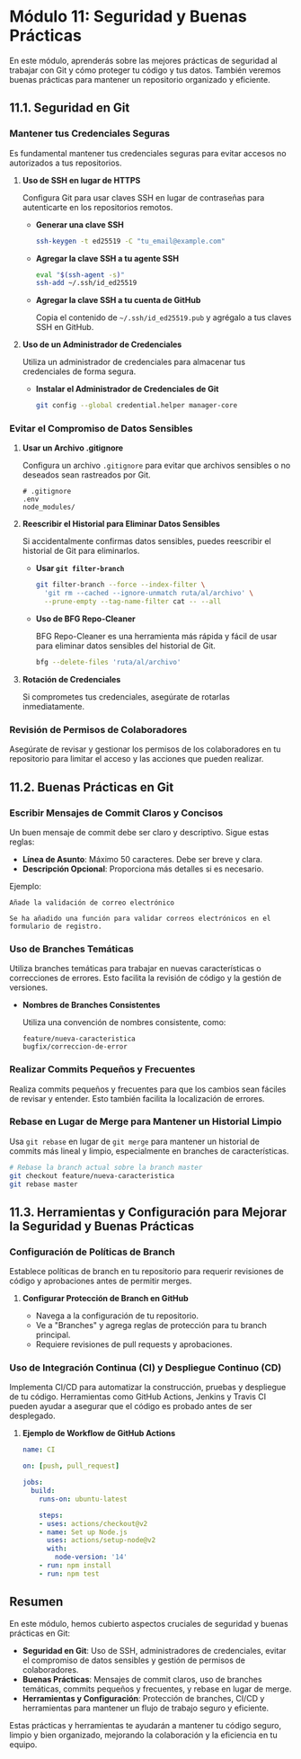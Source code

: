 # Módulo 11: Seguridad y Buenas Prácticas

En este módulo, aprenderás sobre las mejores prácticas de seguridad al trabajar con Git y cómo proteger tu código y tus datos. También veremos buenas prácticas para mantener un repositorio organizado y eficiente.

## 11.1. Seguridad en Git

### Mantener tus Credenciales Seguras

Es fundamental mantener tus credenciales seguras para evitar accesos no autorizados a tus repositorios.

1. **Uso de SSH en lugar de HTTPS**

   Configura Git para usar claves SSH en lugar de contraseñas para autenticarte en los repositorios remotos.

   - **Generar una clave SSH**

     ```bash
     ssh-keygen -t ed25519 -C "tu_email@example.com"
     ```

   - **Agregar la clave SSH a tu agente SSH**

     ```bash
     eval "$(ssh-agent -s)"
     ssh-add ~/.ssh/id_ed25519
     ```

   - **Agregar la clave SSH a tu cuenta de GitHub**

     Copia el contenido de `~/.ssh/id_ed25519.pub` y agrégalo a tus claves SSH en GitHub.

2. **Uso de un Administrador de Credenciales**

   Utiliza un administrador de credenciales para almacenar tus credenciales de forma segura.

   - **Instalar el Administrador de Credenciales de Git**

     ```bash
     git config --global credential.helper manager-core
     ```

### Evitar el Compromiso de Datos Sensibles

1. **Usar un Archivo .gitignore**

   Configura un archivo `.gitignore` para evitar que archivos sensibles o no deseados sean rastreados por Git.

   ```plaintext
   # .gitignore
   .env
   node_modules/
   ```

2. **Reescribir el Historial para Eliminar Datos Sensibles**

   Si accidentalmente confirmas datos sensibles, puedes reescribir el historial de Git para eliminarlos.

   - **Usar `git filter-branch`**

     ```bash
     git filter-branch --force --index-filter \
       'git rm --cached --ignore-unmatch ruta/al/archivo' \
       --prune-empty --tag-name-filter cat -- --all
     ```

   - **Uso de BFG Repo-Cleaner**

     BFG Repo-Cleaner es una herramienta más rápida y fácil de usar para eliminar datos sensibles del historial de Git.

     ```bash
     bfg --delete-files 'ruta/al/archivo'
     ```

3. **Rotación de Credenciales**

   Si comprometes tus credenciales, asegúrate de rotarlas inmediatamente.

### Revisión de Permisos de Colaboradores

Asegúrate de revisar y gestionar los permisos de los colaboradores en tu repositorio para limitar el acceso y las acciones que pueden realizar.

## 11.2. Buenas Prácticas en Git

### Escribir Mensajes de Commit Claros y Concisos

Un buen mensaje de commit debe ser claro y descriptivo. Sigue estas reglas:

- **Línea de Asunto**: Máximo 50 caracteres. Debe ser breve y clara.
- **Descripción Opcional**: Proporciona más detalles si es necesario.

Ejemplo:

```plaintext
Añade la validación de correo electrónico

Se ha añadido una función para validar correos electrónicos en el formulario de registro.
```

### Uso de Branches Temáticas

Utiliza branches temáticas para trabajar en nuevas características o correcciones de errores. Esto facilita la revisión de código y la gestión de versiones.

- **Nombres de Branches Consistentes**

  Utiliza una convención de nombres consistente, como:

  ```plaintext
  feature/nueva-caracteristica
  bugfix/correccion-de-error
  ```

### Realizar Commits Pequeños y Frecuentes

Realiza commits pequeños y frecuentes para que los cambios sean fáciles de revisar y entender. Esto también facilita la localización de errores.

### Rebase en Lugar de Merge para Mantener un Historial Limpio

Usa `git rebase` en lugar de `git merge` para mantener un historial de commits más lineal y limpio, especialmente en branches de características.

```bash
# Rebase la branch actual sobre la branch master
git checkout feature/nueva-caracteristica
git rebase master
```

## 11.3. Herramientas y Configuración para Mejorar la Seguridad y Buenas Prácticas

### Configuración de Políticas de Branch

Establece políticas de branch en tu repositorio para requerir revisiones de código y aprobaciones antes de permitir merges.

1. **Configurar Protección de Branch en GitHub**

   - Navega a la configuración de tu repositorio.
   - Ve a "Branches" y agrega reglas de protección para tu branch principal.
   - Requiere revisiones de pull requests y aprobaciones.

### Uso de Integración Continua (CI) y Despliegue Continuo (CD)

Implementa CI/CD para automatizar la construcción, pruebas y despliegue de tu código. Herramientas como GitHub Actions, Jenkins y Travis CI pueden ayudar a asegurar que el código es probado antes de ser desplegado.

1. **Ejemplo de Workflow de GitHub Actions**

   ```yaml
   name: CI

   on: [push, pull_request]

   jobs:
     build:
       runs-on: ubuntu-latest

       steps:
       - uses: actions/checkout@v2
       - name: Set up Node.js
         uses: actions/setup-node@v2
         with:
           node-version: '14'
       - run: npm install
       - run: npm test
   ```

## Resumen

En este módulo, hemos cubierto aspectos cruciales de seguridad y buenas prácticas en Git:

- **Seguridad en Git**: Uso de SSH, administradores de credenciales, evitar el compromiso de datos sensibles y gestión de permisos de colaboradores.
- **Buenas Prácticas**: Mensajes de commit claros, uso de branches temáticas, commits pequeños y frecuentes, y rebase en lugar de merge.
- **Herramientas y Configuración**: Protección de branches, CI/CD y herramientas para mantener un flujo de trabajo seguro y eficiente.

Estas prácticas y herramientas te ayudarán a mantener tu código seguro, limpio y bien organizado, mejorando la colaboración y la eficiencia en tu equipo.